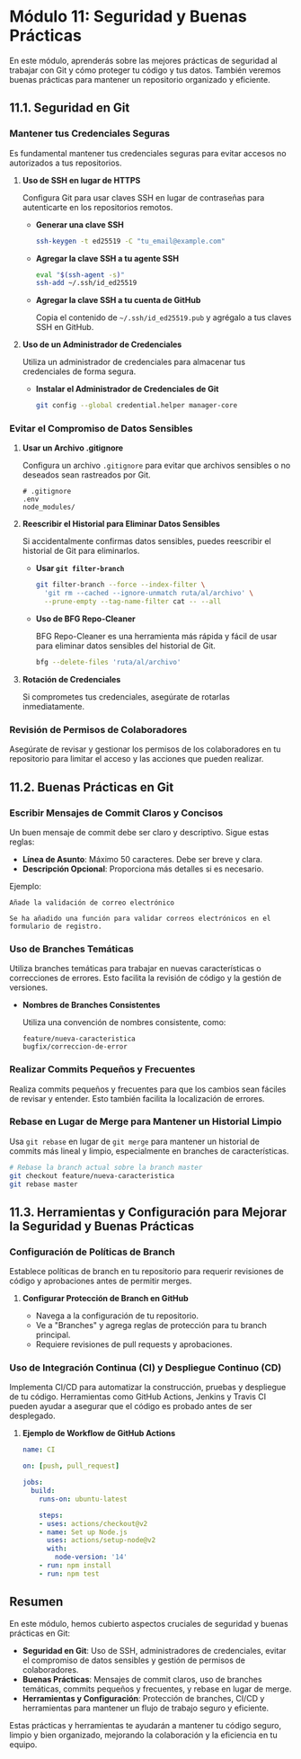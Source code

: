 # Módulo 11: Seguridad y Buenas Prácticas

En este módulo, aprenderás sobre las mejores prácticas de seguridad al trabajar con Git y cómo proteger tu código y tus datos. También veremos buenas prácticas para mantener un repositorio organizado y eficiente.

## 11.1. Seguridad en Git

### Mantener tus Credenciales Seguras

Es fundamental mantener tus credenciales seguras para evitar accesos no autorizados a tus repositorios.

1. **Uso de SSH en lugar de HTTPS**

   Configura Git para usar claves SSH en lugar de contraseñas para autenticarte en los repositorios remotos.

   - **Generar una clave SSH**

     ```bash
     ssh-keygen -t ed25519 -C "tu_email@example.com"
     ```

   - **Agregar la clave SSH a tu agente SSH**

     ```bash
     eval "$(ssh-agent -s)"
     ssh-add ~/.ssh/id_ed25519
     ```

   - **Agregar la clave SSH a tu cuenta de GitHub**

     Copia el contenido de `~/.ssh/id_ed25519.pub` y agrégalo a tus claves SSH en GitHub.

2. **Uso de un Administrador de Credenciales**

   Utiliza un administrador de credenciales para almacenar tus credenciales de forma segura.

   - **Instalar el Administrador de Credenciales de Git**

     ```bash
     git config --global credential.helper manager-core
     ```

### Evitar el Compromiso de Datos Sensibles

1. **Usar un Archivo .gitignore**

   Configura un archivo `.gitignore` para evitar que archivos sensibles o no deseados sean rastreados por Git.

   ```plaintext
   # .gitignore
   .env
   node_modules/
   ```

2. **Reescribir el Historial para Eliminar Datos Sensibles**

   Si accidentalmente confirmas datos sensibles, puedes reescribir el historial de Git para eliminarlos.

   - **Usar `git filter-branch`**

     ```bash
     git filter-branch --force --index-filter \
       'git rm --cached --ignore-unmatch ruta/al/archivo' \
       --prune-empty --tag-name-filter cat -- --all
     ```

   - **Uso de BFG Repo-Cleaner**

     BFG Repo-Cleaner es una herramienta más rápida y fácil de usar para eliminar datos sensibles del historial de Git.

     ```bash
     bfg --delete-files 'ruta/al/archivo'
     ```

3. **Rotación de Credenciales**

   Si comprometes tus credenciales, asegúrate de rotarlas inmediatamente.

### Revisión de Permisos de Colaboradores

Asegúrate de revisar y gestionar los permisos de los colaboradores en tu repositorio para limitar el acceso y las acciones que pueden realizar.

## 11.2. Buenas Prácticas en Git

### Escribir Mensajes de Commit Claros y Concisos

Un buen mensaje de commit debe ser claro y descriptivo. Sigue estas reglas:

- **Línea de Asunto**: Máximo 50 caracteres. Debe ser breve y clara.
- **Descripción Opcional**: Proporciona más detalles si es necesario.

Ejemplo:

```plaintext
Añade la validación de correo electrónico

Se ha añadido una función para validar correos electrónicos en el formulario de registro.
```

### Uso de Branches Temáticas

Utiliza branches temáticas para trabajar en nuevas características o correcciones de errores. Esto facilita la revisión de código y la gestión de versiones.

- **Nombres de Branches Consistentes**

  Utiliza una convención de nombres consistente, como:

  ```plaintext
  feature/nueva-caracteristica
  bugfix/correccion-de-error
  ```

### Realizar Commits Pequeños y Frecuentes

Realiza commits pequeños y frecuentes para que los cambios sean fáciles de revisar y entender. Esto también facilita la localización de errores.

### Rebase en Lugar de Merge para Mantener un Historial Limpio

Usa `git rebase` en lugar de `git merge` para mantener un historial de commits más lineal y limpio, especialmente en branches de características.

```bash
# Rebase la branch actual sobre la branch master
git checkout feature/nueva-caracteristica
git rebase master
```

## 11.3. Herramientas y Configuración para Mejorar la Seguridad y Buenas Prácticas

### Configuración de Políticas de Branch

Establece políticas de branch en tu repositorio para requerir revisiones de código y aprobaciones antes de permitir merges.

1. **Configurar Protección de Branch en GitHub**

   - Navega a la configuración de tu repositorio.
   - Ve a "Branches" y agrega reglas de protección para tu branch principal.
   - Requiere revisiones de pull requests y aprobaciones.

### Uso de Integración Continua (CI) y Despliegue Continuo (CD)

Implementa CI/CD para automatizar la construcción, pruebas y despliegue de tu código. Herramientas como GitHub Actions, Jenkins y Travis CI pueden ayudar a asegurar que el código es probado antes de ser desplegado.

1. **Ejemplo de Workflow de GitHub Actions**

   ```yaml
   name: CI

   on: [push, pull_request]

   jobs:
     build:
       runs-on: ubuntu-latest

       steps:
       - uses: actions/checkout@v2
       - name: Set up Node.js
         uses: actions/setup-node@v2
         with:
           node-version: '14'
       - run: npm install
       - run: npm test
   ```

## Resumen

En este módulo, hemos cubierto aspectos cruciales de seguridad y buenas prácticas en Git:

- **Seguridad en Git**: Uso de SSH, administradores de credenciales, evitar el compromiso de datos sensibles y gestión de permisos de colaboradores.
- **Buenas Prácticas**: Mensajes de commit claros, uso de branches temáticas, commits pequeños y frecuentes, y rebase en lugar de merge.
- **Herramientas y Configuración**: Protección de branches, CI/CD y herramientas para mantener un flujo de trabajo seguro y eficiente.

Estas prácticas y herramientas te ayudarán a mantener tu código seguro, limpio y bien organizado, mejorando la colaboración y la eficiencia en tu equipo.